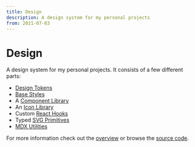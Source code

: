 ```yaml
---
title: Design
description: A design system for my personal projects
from: 2021-07-03
---
```


# Design

A design system for my personal projects. It consists of a few different parts:

-   [Design Tokens](https://github.com/nico-bachner/v3/blob/main/packages/design-tokens)
-   [Base Styles](https://github.com/nico-bachner/v3/blob/main/packages/css)
-   A [Component Library](https://github.com/nico-bachner/v3/blob/main/packages/components-react)
-   An [Icon Library](https://github.com/nico-bachner/v3/blob/main/packages/icons-react)
-   Custom [React Hooks](https://github.com/nico-bachner/v3/blob/main/packages/react-hooks)
-   Typed [SVG Primitives](https://github.com/nico-bachner/v3/blob/main/packages/react-svg)
-   [MDX Utilities](https://github.com/nico-bachner/v3/blob/main/packages/react-svg)

For more information check out the [overview](/design) or browse the [source code](https://github.com/nico-bachner/v3/blob/main/packages/).
